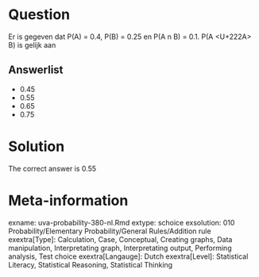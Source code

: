 Question
========

Er is gegeven dat P(A) = 0.4, P(B) = 0.25 en P(A n B) = 0.1. P(A <U+222A> B) is gelijk aan

Answerlist
----------
* 0.45
* 0.55
* 0.65
* 0.75

Solution
========

The correct answer is  0.55

Meta-information
================
exname: uva-probability-380-nl.Rmd
extype: schoice
exsolution: 010
Probability/Elementary Probability/General Rules/Addition rule
exextra[Type]: Calculation, Case, Conceptual, Creating graphs, Data manipulation, Interpretating graph, Interpretating output, Performing analysis, Test choice
exextra[Langauge]: Dutch
exextra[Level]: Statistical Literacy, Statistical Reasoning, Statistical Thinking
